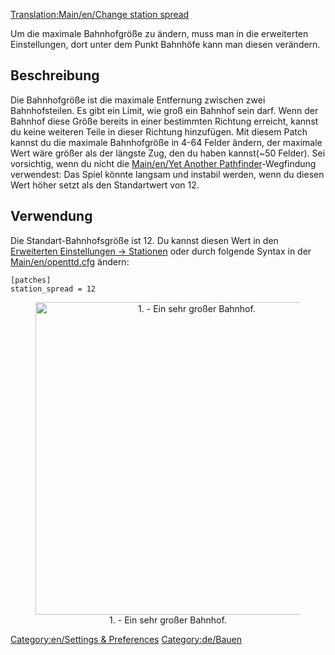 [[Translation:Main/en/Change station spread]]
{{en/-}}
[[Category:en/Settings & Preferences]]
[[Category:de/Bauen]]


Um die maximale Bahnhofgröße zu ändern, muss man in die erweiterten Einstellungen, dort unter dem Punkt Bahnhöfe kann man diesen verändern.



==Beschreibung==
Die Bahnhofgröße ist die maximale Entfernung zwischen zwei Bahnhofsteilen. Es gibt ein Limit, wie groß ein Bahnhof sein darf. Wenn der Bahnhof diese Größe bereits in einer bestimmten Richtung erreicht, kannst du keine weiteren Teile in dieser Richtung hinzufügen. Mit diesem Patch kannst du die maximale Bahnhofgröße in 4-64 Felder ändern, der maximale Wert wäre größer als der längste Zug, den du haben kannst(~50 Felder). Sei vorsichtig, wenn du nicht die [[Main/en/Yet Another Pathfinder]]-Wegfindung verwendest: Das Spiel könnte langsam und instabil werden, wenn du diesen Wert höher setzt als den Standartwert von 12.



==Verwendung==
Die Standart-Bahnhofsgröße ist 12. Du kannst diesen Wert in den [[Main/en/Advanced Settings/Stations#Max station spread|Erweiterten Einstellungen -> Stationen]] oder durch folgende Syntax in der [[Main/en/openttd.cfg]] ändern:
<pre>[patches]
station_spread = 12</pre>

<center>[[File:en/changeStationSpread.png|thumb|center|500px|1. - Ein sehr großer Bahnhof.]]</center>